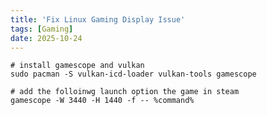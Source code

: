 ```yaml
---
title: 'Fix Linux Gaming Display Issue'
tags: [Gaming]
date: 2025-10-24
---
```


```shell
# install gamescope and vulkan
sudo pacman -S vulkan-icd-loader vulkan-tools gamescope

# add the folloinwg launch option the game in steam
gamescope -W 3440 -H 1440 -f -- %command%
```
